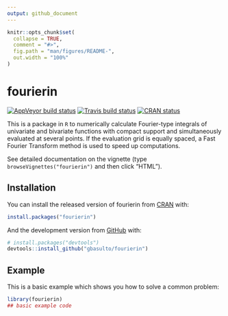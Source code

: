 ```yaml
---
output: github_document
---
```


<!-- README.md is generated from README.Rmd. Please edit that file -->

```r
knitr::opts_chunk$set(
  collapse = TRUE,
  comment = "#>",
  fig.path = "man/figures/README-",
  out.width = "100%"
)
```
# fourierin

<!-- badges: start -->
[![AppVeyor build status](https://ci.appveyor.com/api/projects/status/github/gbasulto/fourierin?branch=master&svg=true)](https://ci.appveyor.com/project/gbasulto/fourierin)
[![Travis build status](https://travis-ci.org/gbasulto/fourierin.svg?branch=master)](https://travis-ci.org/gbasulto/fourierin)
[![CRAN status](https://www.r-pkg.org/badges/version/fourierin)](https://cran.r-project.org/package=fourierin)
<!-- badges: end -->

This is a package in `R` to numerically calculate Fourier-type integrals of univariate and bivariate  functions with compact support and simultaneously evaluated at several points. If the evaluation grid is equally spaced, a Fast Fourier Transform method is used to speed up computations.

See detailed documentation on the vignette (type `browseVignettes("fourierin")` and then click "HTML"). 


## Installation

You can install the released version of fourierin from [CRAN](https://CRAN.R-project.org) with:

``` r
install.packages("fourierin")
```

And the development version from [GitHub](https://github.com/) with:

``` r
# install.packages("devtools")
devtools::install_github("gbasulto/fourierin")
```
## Example

This is a basic example which shows you how to solve a common problem:

```r
library(fourierin)
## basic example code
```

